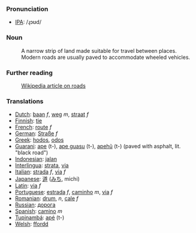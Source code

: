 === Pronunciation ===
*[[w:IPA|IPA]]: /ɻɔʊd/

=== Noun ===
:A narrow strip of land made suitable for travel between places. Modern roads are usually paved to accommodate wheeled vehicles.

===Further reading===
:[[w:road|Wikipedia article on roads]]

=== Translations ===
*[[Dutch]]: [[baan]] ''f'', [[weg]] ''m'', [[straat]] ''f''
*[[Finnish]]: [[tie]]
*[[French]]: [[route]] ''f''
*[[German]]: [[Straße]] ''f''
*[[Greek]]: [[hodos]], [[odos]]
*[[Guarani]]: [[ape]] (t-), [[ape guasu]] (t-), [[apehũ]] (t-) (paved with asphalt, lit. "black road")
*[[Indonesian]]: [[jalan]]
*[[Interlingua]]: [[strata]], [[via]]
*[[Italian]]: [[strada]] ''f'', [[via]] ''f''
*[[Japanese]]: [[道]] ([[みち]], michi)
*[[Latin]]: [[via]] ''f''
*[[Portuguese]]: [[estrada]] ''f'', [[caminho]] ''m'', [[via]] ''f''
*[[Romanian]]: [[drum]], ''n'', [[cale]] ''f''
*[[Russian]]: [[дорога]]
*[[Spanish]]: [[camino]] ''m''
*[[Tupinambá]]: [[apé]] (t-)
*[[Welsh]]: [[ffordd]]
